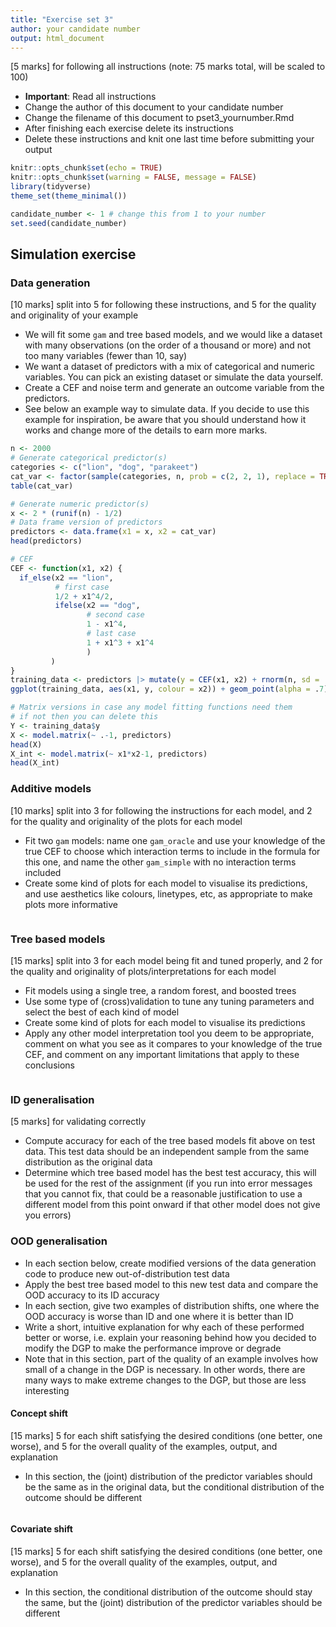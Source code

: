 ```yaml
---
title: "Exercise set 3"
author: your candidate number
output: html_document
---
```


[5 marks] for following all instructions (note: 75 marks total, will be scaled to 100)

- **Important**: Read all instructions
- Change the author of this document to your candidate number
- Change the filename of this document to pset3_yournumber.Rmd
- After finishing each exercise delete its instructions
- Delete these instructions and knit one last time before submitting your output

```r
knitr::opts_chunk$set(echo = TRUE)
knitr::opts_chunk$set(warning = FALSE, message = FALSE)
library(tidyverse)
theme_set(theme_minimal())
```

```r
candidate_number <- 1 # change this from 1 to your number
set.seed(candidate_number)
```

## Simulation exercise

### Data generation

[10 marks] split into 5 for following these instructions, and 5 for the quality and originality of your example

- We will fit some `gam` and tree based models, and we would like a dataset with many observations (on the order of a thousand or more) and not too many variables (fewer than 10, say)
- We want a dataset of predictors with a mix of categorical and numeric variables. You can pick an existing dataset or simulate the data yourself.
- Create a CEF and noise term and generate an outcome variable from the predictors.
- See below an example way to simulate data. If you decide to use this example for inspiration, be aware that you should understand how it works and change more of the details to earn more marks.

```r
n <- 2000
# Generate categorical predictor(s)
categories <- c("lion", "dog", "parakeet")
cat_var <- factor(sample(categories, n, prob = c(2, 2, 1), replace = TRUE))
table(cat_var)
```

```r
# Generate numeric predictor(s)
x <- 2 * (runif(n) - 1/2)
# Data frame version of predictors
predictors <- data.frame(x1 = x, x2 = cat_var)
head(predictors)
```

```r
# CEF
CEF <- function(x1, x2) {
  if_else(x2 == "lion",
          # first case
          1/2 + x1^4/2,
          ifelse(x2 == "dog",
                 # second case
                 1 - x1^4,
                 # last case
                 1 + x1^3 + x1^4
                 )
         )
}
training_data <- predictors |> mutate(y = CEF(x1, x2) + rnorm(n, sd = .2))
ggplot(training_data, aes(x1, y, colour = x2)) + geom_point(alpha = .7)
```


```r
# Matrix versions in case any model fitting functions need them
# if not then you can delete this
Y <- training_data$y
X <- model.matrix(~ .-1, predictors)
head(X)
X_int <- model.matrix(~ x1*x2-1, predictors)
head(X_int)
```

### Additive models

[10 marks] split into 3 for following the instructions for each model, and 2 for the quality and originality of the plots for each model

- Fit two `gam` models: name one `gam_oracle` and use your knowledge of the true CEF to choose which interaction terms to include in the formula for this one, and name the other `gam_simple` with no interaction terms included
- Create some kind of plots for each model to visualise its predictions, and use aesthetics like colours, linetypes, etc, as appropriate to make plots more informative

```r

```


### Tree based models

[15 marks] split into 3 for each model being fit and tuned properly, and 2 for the quality and originality of plots/interpretations for each model

- Fit models using a single tree, a random forest, and boosted trees
- Use some type of (cross)validation to tune any tuning parameters and select the best of each kind of model
- Create some kind of plots for each model to visualise its predictions
- Apply any other model interpretation tool you deem to be appropriate, comment on what you see as it compares to your knowledge of the true CEF, and comment on any important limitations that apply to these conclusions

```r

```


### ID generalisation

[5 marks] for validating correctly

- Compute accuracy for each of the tree based models fit above on test data. This test data should be an independent sample from the same distribution as the original data
- Determine which tree based model has the best test accuracy, this will be used for the rest of the assignment (if you run into error messages that you cannot fix, that could be a reasonable justification to use a different model from this point onward if that other model does not give you errors)

### OOD generalisation

- In each section below, create modified versions of the data generation code to produce new out-of-distribution test data
- Apply the best tree based model to this new test data and compare the OOD accuracy to its ID accuracy
- In each section, give two examples of distribution shifts, one where the OOD accuracy is worse than ID and one where it is better than ID
- Write a short, intuitive explanation for why each of these performed better or worse, i.e. explain your reasoning behind how you decided to modify the DGP to make the performance improve or degrade
- Note that in this section, part of the quality of an example involves how small of a change in the DGP is necessary. In other words, there are many ways to make extreme changes to the DGP, but those are less interesting

#### Concept shift

[15 marks] 5 for each shift satisfying the desired conditions (one better, one worse), and 5 for the overall quality of the examples, output, and explanation

- In this section, the (joint) distribution of the predictor variables should be the same as in the original data, but the conditional distribution of the outcome should be different

```r

```

#### Covariate shift

[15 marks] 5 for each shift satisfying the desired conditions (one better, one worse), and 5 for the overall quality of the examples, output, and explanation

- In this section, the conditional distribution of the outcome should stay the same, but the (joint) distribution of the predictor variables should be different

```r

```


